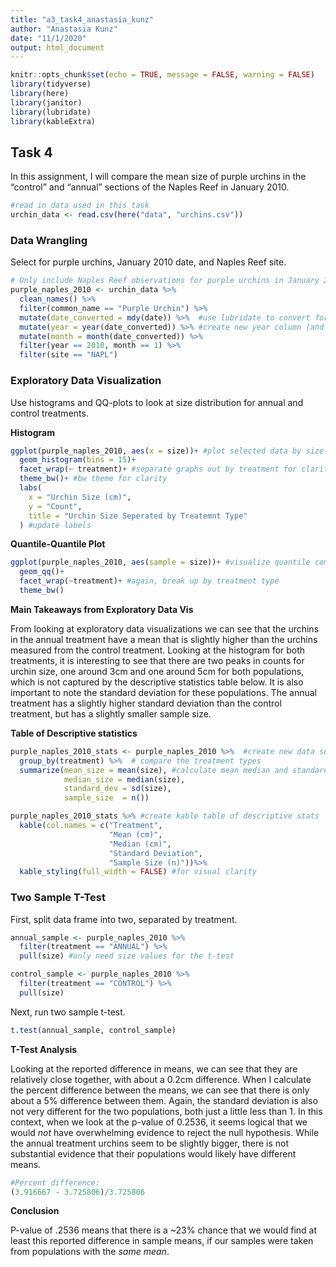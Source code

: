 ```yaml
---
title: "a3_task4_anastasia_kunz"
author: "Anastasia Kunz"
date: "11/1/2020"
output: html_document
---
```


```r
knitr::opts_chunk$set(echo = TRUE, message = FALSE, warning = FALSE)
library(tidyverse)
library(here)
library(janitor)
library(lubridate)
library(kableExtra)
```

## Task 4

In this assignment, I will compare the mean size of purple urchins in the "control" and "annual" sections of the Naples Reef in January 2010. 

```r
#read in data used in this task
urchin_data <- read.csv(here("data", "urchins.csv"))
```

### Data Wrangling

Select for purple urchins, January 2010 date, and Naples Reef site.

```r
# Only include Naples Reef observations for purple urchins in January 2010
purple_naples_2010 <- urchin_data %>% 
  clean_names() %>% 
  filter(common_name == "Purple Urchin") %>% 
  mutate(date_converted = mdy(date)) %>%  #use lubridate to convert format
  mutate(year = year(date_converted)) %>% #create new year column (and month below)
  mutate(month = month(date_converted)) %>% 
  filter(year == 2010, month == 1) %>% 
  filter(site == "NAPL")
```

### Exploratory Data Visualization

Use histograms and QQ-plots to look at size distribution for annual and control treatments. 

**Histogram**

```r
ggplot(purple_naples_2010, aes(x = size))+ #plot selected data by size in histogram first
  geom_histogram(bins = 15)+
  facet_wrap(~ treatment)+ #separate graphs out by treatment for clarity
  theme_bw()+ #bw theme for clarity
  labs(
    x = "Urchin Size (cm)",
    y = "Count",
    title = "Urchin Size Seperated by Treatemnt Type"
  ) #update labels
```

**Quantile-Quantile Plot**

```r
ggplot(purple_naples_2010, aes(sample = size))+ #visualize quantile comparison of size
  geom_qq()+
  facet_wrap(~treatment)+ #again, break up by treatment type
  theme_bw()
```

**Main Takeaways from Exploratory Data Vis**

From looking at exploratory data visualizations we can see that the urchins in the annual treatment have a mean that is slightly higher than the urchins measured from the control treatment. Looking at the histogram for both treatments, it is interesting to see that there are two peaks in counts for urchin size, one around 3cm and one around 5cm for both populations, which is not captured by the descriptive statistics table below. It is also important to note the standard deviation for these populations. The annual treatment has a slightly higher standard deviation than the control treatment, but has a slightly smaller sample size.

**Table of Descriptive statistics**

```r
purple_naples_2010_stats <- purple_naples_2010 %>%  #create new data set to call up for kable table below
  group_by(treatment) %>%  # compare the treatment types
  summarize(mean_size = mean(size), #calculate mean median and standard deviation for the treatments
            median_size = median(size),
            standard_dev = sd(size),
            sample_size  = n())

purple_naples_2010_stats %>% #create kable table of descriptive stats
  kable(col.names = c("Treatment",
                      "Mean (cm)",
                      "Median (cm)",
                      "Standard Deviation",
                      "Sample Size (n)"))%>% 
  kable_styling(full_width = FALSE) #for visual clarity
```

### Two Sample T-Test

First, split data frame into two, separated by treatment.

```r
annual_sample <- purple_naples_2010 %>% 
  filter(treatment == "ANNUAL") %>% 
  pull(size) #only need size values for the t-test

control_sample <- purple_naples_2010 %>% 
  filter(treatment == "CONTROL") %>% 
  pull(size)
```

Next, run two sample t-test.

```r
t.test(annual_sample, control_sample)
```
**T-Test Analysis**

Looking at the reported difference in means, we can see that they are relatively close together, with about a 0.2cm difference. When I calculate the percent difference between the means, we can see that there is only about a 5% difference between them. Again, the standard deviation is also not very different for the two populations, both just a little less than 1. In this context, when we look at the p-value of 0.2536, it seems logical that we would *not* have overwhelming evidence to reject the null hypothesis. While the annual treatment urchins seem to be slightly bigger, there is not substantial evidence that their populations would likely have different means. 

```r
#Percent difference:
(3.916667 - 3.725806)/3.725806 
```


**Conclusion**

P-value of .2536 means that there is a ~23% chance that we would find at least this reported difference in sample means, if our samples were taken from populations with the *same mean*.  



